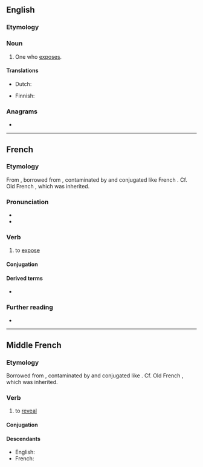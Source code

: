 ==English==

===Etymology===
{{suffix|expose|er|lang=en}}

===Noun===
{{en-noun}}

# One who [[expose]]s.

====Translations====
{{trans-top|one who exposes}}
* Dutch: {{t|nl|tentoonsteller|m}}
{{trans-mid}}
* Finnish: {{t+|fi|paljastaja}}
{{trans-bottom}}

===Anagrams===
* {{anagrams|en|peroxes}}

----

==French==

===Etymology===
From {{inh|fr|frm|exposer}}, borrowed from {{bor|fr|la|expono|expōnō, expōnere}}, contaminated by and conjugated like French {{m|fr|poser}}. Cf. Old French {{m|fro|espondre}}, which was inherited.

===Pronunciation===
* {{fr-IPA}}
* {{audio|Fr-exposer.ogg|Audio|lang=fr}}

===Verb===
{{fr-verb}}

# to [[expose]]

====Conjugation====
{{fr-conj-auto}}

====Derived terms====
* {{l|fr|sous-exposer}}

===Further reading===
* {{R:TLFi}}

----

==Middle French==

===Etymology===
Borrowed from {{bor|frm|la|expono|expōnō, expōnere}}, contaminated by and conjugated like {{m|frm|poser}}. Cf. Old French {{m|fro|espondre}}, which was inherited.

===Verb===
{{head|frm|verb}}

# to [[reveal]]

====Conjugation====
{{frm-conj-er|expos}}

====Descendants====
* English: {{l|en|expose}}
* French: {{l|fr|exposer}}
